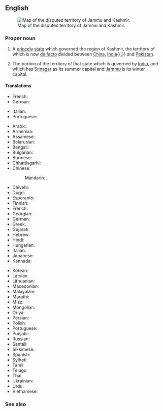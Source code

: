 ==English==
{{wikipedia}}
[[Image:Jammu and Kashmir in India (de-facto).svg|thumb|Map of the disputed territory of Jammu and Kashmir.]]

===Proper noun===
{{en-proper noun|head=[[Jammu]] and [[Kashmir]]}}

# {{lb|en|historical}} A [[prince]]ly [[state]] which governed the region of Kashmir, the territory of which is now [[de facto]] divided between [[China]], [[India]]{{,}} and [[Pakistan]].
# The portion of the territory of that state which is governed by [[India]], and which has [[Srinagar]] as its summer capital and [[Jammu]] is its winter capital.

====Translations====
{{trans-top|former princely state}}
* French: {{t+|fr|Jammu-et-Cachemire}}
* German: {{t|de|Jammu und Kashmir}}
{{trans-mid}}
* Italian: {{t|it|Kashmir e Jammu}}
* Portuguese: {{t|pt|Jammu e Caxemira}}
{{trans-bottom}}

{{trans-top|portion of the territory which is governed by India}}
* Arabic: {{t|ar|جَامُو وَكَشْمِير|m|tr=jāmū wa-kašmīr}}
* Armenian: {{t|hy|Ջամմու և Քաշմիր}}
* Assamese: {{t|as|জম্মু আৰু কাশ্মীৰ}}
* Belarusian: {{t|be|Джаму і Кашмір}}
* Bengali: {{t|bn|জম্মু ও কাশ্মীর}}
* Bulgarian: {{t|bg|Джаму и Кашмир}}
* Burmese: {{t|my|ဂျမ်မူး နှင့် ကက်ရှမီးယား}}
* Chhattisgarhi: {{t-needed|hne}}
* Chinese:
*: Mandarin: {{t|cmn|查謨-克什米爾邦}}, {{t|cmn|查谟-克什米尔邦|tr=Chámó-Kèshímǐ'ěr-bāng}}
* Dhivehi: {{t|dv|ޖައްމޫ ކަޝްމީރު|sc=Thaa}}
* Dogri: {{t|doi|जम्मू और कश्मीर}}
* Esperanto: {{t|eo|Ĝamuo kaj Kaŝmiro}}
* Finnish: {{t|fi|Jammu ja Kashmir}}
* French: {{t+|fr|Jammu-et-Cachemire}}
* Georgian: {{t|ka|ჯამუ და ქაშმირი}}
* German: {{t|de|Jammu und Kashmir}}
* Greek: {{t|el|Τζαμού και Κασμίρ}}
* Gujarati: {{t|gu|જમ્મુ અને કાશ્મીર}}
* Hebrew: {{t|he|ג׳אמו וקשמיר}}
* Hindi: {{t+|hi|जम्मू और कश्मीर}}
* Hungarian: {{t+|hu|Dzsammu és Kasmír}}
* Italian: {{t|it|Jammu e Kashmir}}
* Japanese: {{t|ja|ジャンムー・カシミール州|tr=Janmū-Kashimīru-shū}}
* Kannada: {{t+|kn|ಜಮ್ಮು ಮತ್ತು ಕಾಶ್ಮೀರ|sc=Knda}}
{{trans-mid}}
* Korean: {{t|ko|^잠무 ^카슈미르 주}}
* Latvian: {{t|lv|Džammu un Kašmīra}}
* Lithuanian: {{t|lt|Džamu ir Kašmyras}}
* Macedonian: {{t|mk|Џа́му-Кашми́р}}
* Malayalam: {{t|ml|ജമ്മു-കശ്മീര്}}
* Marathi: {{t|mr|जम्मू आणि काश्मीर}}
* Mizo: {{t-needed|lus}}
* Mongolian: {{t|mn|Жамму ба Кашмир|sc=Cyrl}}
* Oriya: {{t|or|ଜମ୍ମୁ ଓ କଶ୍ମୀର}}
* Persian: {{t|fa|جامو و کشمیر}}
* Polish: {{t|pl|Dżammu i Kaszmir}}
* Portuguese: {{t|pt|Jammu e Caxemira}}
* Punjabi: {{t|pa|ਜੰਮੂ ਅਤੇ ਕਸ਼ਮੀਰ}}
* Russian: {{t+|ru|Джамму и Кашмир}}
* Santali: {{t-needed|sat}}
* Sikkimese: {{t-needed|sip}}
* Spanish: {{t|es|Jammu y Cachemira}}
* Sylheti: {{t-needed|syl}}
* Tamil: {{t|ta|சம்மு காசுமீர்}}
* Telugu: {{t|te|జమ్మూ కాశ్మీరు|sc=Telu}}
* Thai: {{t|th|รัฐชัมมูและกัศมีร์|tr=rát chammoo láe gàtmee}}
* Ukrainian: {{t|uk|Джамму й Кашмір}}
* Urdu: {{t|ur|جموں اور کشمیر|tr=jammū̃ aur kaśmīr}}
* Vietnamese: {{t|vi|Jammu và Kashmir}}
{{trans-bottom}}

===See also===
{{list:states of India/en}}